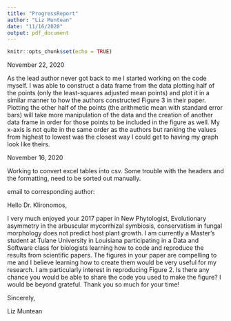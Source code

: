 ```yaml
---
title: "ProgressReport"
author: "Liz Muntean"
date: "11/16/2020"
output: pdf_document
---
```


```r
knitr::opts_chunk$set(echo = TRUE)
```
November 22, 2020

As the lead author never got back to me I started working on the code myself. I was able to construct a data frame from the data plotting half of the points (only the least-squares adjusted mean points) and plot it in a similar manner to how the authors constructed Figure 3 in their paper. Plotting the other half of the points (the arithmetic mean with standard error bars) will take more manipulation of the data and the creation of another data frame in order for those points to be included in the figure as well. My x-axis is not quite in the same order as the authors but ranking the values from highest to lowest was the closest way I could get to having my graph look like theirs. 

November 16, 2020

Working to convert excel tables into csv. Some trouble with the headers and the formatting, need to be sorted out manually.

email to corresponding author:

Hello Dr. Klironomos,

I very much enjoyed your 2017 paper in New Phytologist, Evolutionary asymmetry in the arbuscular mycorrhizal symbiosis, conservatism in fungal morphology does not predict host plant growth. I am currently a Master's student at Tulane University in Louisiana participating in a Data and Software class for biologists learning how to code and reproduce the results from scientific papers. The figures in your paper are compelling to me and I believe learning how to create them would be very useful for my research. I am particularly interest in reproducing Figure 2. Is there any chance you would be able to share the code you used to make the figure? I would be beyond grateful. Thank you so much for your time!

Sincerely,

Liz Muntean